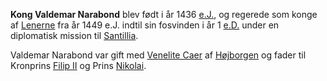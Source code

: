 {{title:Valdemar Narabond}}
{{author:Laura Holmegaard}}
{{timestamp:2009-10-03T18:41:53Z}}
{{copyright:Valdemar Narabond}}
'''Kong Valdemar Narabond''' blev født i år 1436 [[e.J.]], og regerede som konge af [[Lenerne]] fra år 1449 e.J. indtil sin fosvinden i år 1 [[e.D.]] under en diplomatisk mission til [[Santillia]].

Valdemar Narabond var gift med [[Venelite Caer]] af [[Højborgen]] og fader til Kronprins [[Filip II Narabond|Filip II]] og Prins [[Nikolai Narabond|Nikolai]].